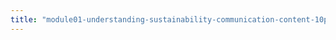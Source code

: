 ```yaml
---
title: "module01-understanding-sustainability-communication-content-10pct/1-1-2-computer-lab.qmd"
---
```



